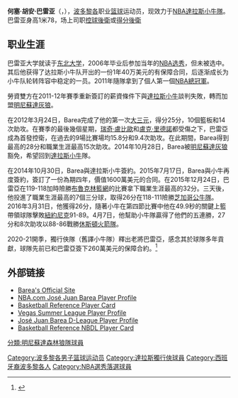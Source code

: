 {{noteTA
|G1=NBA
}}
{{Infobox NBA Player
| name            = J·J·巴雷亚<br>J. J. Barea
| image           = J.J. Barea Mavs.jpg
| caption         = 
| position        = 助理教練
| height_ft       = 5
| height_in       = 10
| weight_lb       = 180
| league          = [[NBA|NBA]]
| team            = [[達拉斯獨行俠|達拉斯獨行俠]]
| number          = 
| birth_date      = {{Birth date and age|1984|06|26}}
| birth_place     = {{PRI}}[[馬亞圭斯|馬亞圭斯]]
| nationality     = {{PRI}}
| high_school     = [[邁阿密基督教學校|邁阿密基督教學校]]([[邁阿密|邁阿密]],[[佛羅里達州|佛羅里達州]])
| college         = [[东北大学_(美國)|東北大学]]（2002–2006）
| draft_year      = 2006
| draft_round     = 
| draft_pick      =
| draft_team      = 
| career_start    = 2001
| career_end      =
| years1          = {{nbay|2001|start}}–{{nbay|2001|end}}
| team1           = [[Indios_de_Mayagüez__Baketball|Indios de Mayagüez  Baketball]]
| years2          = {{nbay|2005|end}}
| team2           = [[Cangrejeros_de_Santurce_Baketball|Cangrejeros de Santurce Baketball]]
| years3          = {{nbay|2006|start}}–{{nbay|2010|end}}
| team3           = [[達拉斯小牛|達拉斯小牛]]
| years4          = {{nbay|2006|end}}
| team4           = {{tsl|en|Fort Worth Flyers||Fort Worth Flyers}},([[NBA發展聯盟|NBA發展聯盟]])
| years5          = {{nbay|2011|start}}–{{nbay|2013|end}}
| team5           = [[明尼蘇達灰狼|明尼蘇達灰狼]]
| years6          = {{nbay|2014|start}}–至今
| team6           = [[達拉斯小牛|達拉斯小牛/獨行俠]]
| highlights = 
* [[NBA總冠軍|NBA總冠軍]]（[[2011年NBA總決賽|2011]]）
*[[詹姆斯·沃尔特·肯尼迪公民奖|詹姆斯·沃尔特·肯尼迪公民奖]] ({{nbay|2017|end}})
* 2× {{tsl|en|Centrobasket||Centrobasket}} MVP ({{tsl|en|2008 Centrobasket||2008}}, {{tsl|en|2016 Centrobasket||2016}})
* {{tsl|en|Colonial Athletic Association Men's Basketball Player of the Year||CAA Player of the Year}} ({{tsl|en|2005–06 NCAA Division I men's basketball season||2006}})
* First-team All-{{tsl|en|Colonial Athletic Association||CAA}} (2006)
* 2× First-team All-{{tsl|en|America East Conference||AEC}} (2004, 2005)
* Third-team All-AEC (2003)
* AEC All-Rookie Team (2003)
| stat1label      =
| stat1value      =
| stat2label      =
| stat2value      =
| stat3label      =
| stat3value      =
| letter          =
| bbr             =
| medaltemplates = 
{{MedalSport|男子籃球}}
{{MedalCountry|{{PUR}}}}
{{MedalCompetition|[[美洲籃球錦標賽|美洲籃球錦標賽]]}}
{{MedalSilver|{{tsl|en|2013 FIBA Americas Championship||2013 委內瑞拉}}|}}
{{MedalBronze|{{tsl|en|FIBA Americas Championship 2007||2007  美國}}|}}
{{MedalCompetition|[[泛美運動會|泛美運動會]]}}
{{MedalGold|[[2011年泛美運動會|2011 瓜達拉哈拉]]|{{tsl|en|Basketball at the 2011 Pan American Games – Men's tournament||Team}}}}
{{MedalSilver|[[2007年泛美運動會|2007 里約熱內盧]]|{{tsl|en|Basketball at the 2007 Pan American Games||Team}}}}
{{MedalCompetition|{{tsl|en|Centrobasket||Centrobasket}}}}
{{MedalGold|{{tsl|en|2008 Centrobasket||2008 墨西哥}}|}}
{{MedalGold|{{tsl|en|2010 Centrobasket||2010 多明尼加共和國}}|}}
{{MedalGold|{{tsl|en|2016 Centrobasket||2016 巴拿馬}}|}}
{{MedalSilver|{{tsl|en|2012 Centrobasket||2012 波多黎各}}|}}
{{MedalSilver|{{tsl|en|2014 Centrobasket||2014 墨西哥}}|}}
{{MedalCompetition|[[中美洲及加勒比海運動會|中美洲及加勒比海運動會]]}}
{{MedalGold|{{tsl|en|2006 Central American and Caribbean Games||2006 卡塔赫納}}|{{tsl|en|Basketball at the 2006 Central American and Caribbean Games||Team}}}}
{{MedalGold|{{tsl|en|2010 Central American and Caribbean Games||2010 Mayagüez}}|{{tsl|en|Basketball at the 2010 Central American and Caribbean Games||Team}}}}
{{MedalCompetition|[[FIBA_CBC_錦標賽|FIBA CBC 錦標賽]]}}
{{MedalGold|[[2007_FIBA_CBC_冠軍|2007 波多黎各]]|}}
{{MedalCompetition|[[FIBA_美洲_Under-20_錦標賽|FIBA 美洲 U20 錦標賽]]}}
{{MedalSilver|[[2004_加拿大|2004 加拿大]]|}}
}}
'''何塞·胡安·巴雷亚'''（{{lang-es|'''José Juan Barea'''}}，{{bd|1984年|6月26日|||B}}），[[波多黎各|波多黎各]]职业[[篮球|篮球]]运动员，现效力于[[NBA|NBA]][[達拉斯小牛隊|達拉斯小牛隊]]。巴雷亚身高1米78，场上司职[[控球後衛|控球後衛]]或[[得分後衛|得分後衛]]

== 职业生涯 ==
巴雷亚大学就读于[[东北大学_(中国)|东北大学]]，2006年毕业后参加当年的[[2006年NBA选秀|NBA选秀]]，但未被选中。其后他获得了达拉斯小牛队开出的一份1年40万美元的有保障合同，后逐渐成长为小牛队轮转阵容中稳定的一员。2011年隨隊拿到了個人第一個[[NBA總冠軍|NBA總冠軍]]。

勞資雙方在2011-12年賽季重新簽訂的薪資條件下與[[達拉斯小牛|達拉斯小牛]]談判失敗，轉而加盟[[明尼蘇達灰狼|明尼蘇達灰狼]]。

在2012年3月24日，Barea完成了他的第一次[[大三元|大三元]]，得分25分，10個籃板和14次助攻。在賽季的最後幾個星期，[[瑞奇·盧比歐|瑞奇·盧比歐]]和[[盧克·里德諾|盧克·里德諾]]都受傷之下，巴雷亞成為首發控衛，在過去的9場比賽場均15.8分和9.4次助攻。在此期間，Barea得到最高的28分和職業生涯最高15次助攻。2014年10月28日，Barea被[[明尼蘇達灰狼|明尼蘇達灰狼]]豁免，希望回到[[達拉斯小牛|達拉斯小牛]]隊。

在2014年10月30日，Barea與達拉斯小牛簽約。2015年7月17日，Barea與小牛再度簽約，簽訂了一份為期四年，價值1600萬美元的合同。在2015年12月24日，巴雷亞在119-118加時險勝[[布魯克林籃網|布魯克林籃網]]的比賽拿下職業生涯最高的32分。三天後，他投進了職業生涯最高的7個三分球，取得26分在118-111險勝[[芝加哥公牛隊|芝加哥公牛隊]]。 2016年3月31日，他獲得26分，隨著小牛在第四節比賽中他在49.9秒的關鍵上籃帶領球隊擊敗[[紐約尼克|紐約尼克]]91-89。4月7日，他幫助小牛隊贏得了他們的五連勝，27分和8次助攻以88-86戰勝[[休斯頓火箭隊|休斯頓火箭隊]]。

2020-21開季，獨行俠隊（舊譯小牛隊）釋出老將巴雷亞，感念其於球隊多年貢獻，球隊先前已和巴雷亞簽下260萬美元的保障合約。<ref>{{Cite web|title=巴瑞亞告別淚灑現場 庫班讚：他是獨行俠傳奇|url=https://nba.udn.com/nba/story/6780/5086619|accessdate=2021-01-05|date=2020-12-12|work=NBA 台灣|language=zh-TW|archive-date=2021-04-10|archive-url=https://web.archive.org/web/20210410222716/https://nba.udn.com/nba/story/6780/5086619|dead-url=no}}</ref>

== 外部链接 ==
* [https://web.archive.org/web/20140209090158/http://www.jjbareapr.com/ Barea's Official Site]
* [http://www.nba.com/playerfile/jose_barea/index.html?nav=page NBA.com José Juan Barea Player Profile]{{Wayback|url=http://www.nba.com/playerfile/jose_barea/index.html?nav=page |date=20090429065753 }}
* [http://www.basketball-reference.com/players/b/bareajo01.html Basketball Reference Player Card]{{Wayback|url=http://www.basketball-reference.com/players/b/bareajo01.html |date=20090422035015 }}
* [https://web.archive.org/web/20090414040017/http://www.nba.com/summerleague2007/players/index.jsp?player=jose%20juan_barea Vegas Summer League Player Profile]
* [https://web.archive.org/web/20090414033903/http://www.nba.com/dleague/playerfile/jose_barea/index.html José Juan Barea D-League Player Profile]
* [http://www.basketball-reference.com/nbdl/players.cgi?player=bareajo01d Basketball Reference NBDL Player Card]{{Wayback|url=http://www.basketball-reference.com/nbdl/players.cgi?player=bareajo01d |date=20090414033859 }}

{{Dallas Mavericks current roster}}
{{Dallas Mavericks 2010-11 NBA champions}}
{{詹姆斯·沃尔特·肯尼迪公民奖}}

{{Authority control}}
{{DEFAULTSORT:Barea, J. J.}}
[[Category:波多黎各男子篮球运动员|Category:波多黎各男子篮球运动员]]
[[分類:明尼蘇達森林狼隊球員|分類:明尼蘇達森林狼隊球員]]
[[Category:達拉斯獨行俠球員|Category:達拉斯獨行俠球員]]
[[Category:西班牙裔波多黎各人|Category:西班牙裔波多黎各人]]
[[Category:NBA選秀落選球員|Category:NBA選秀落選球員]]